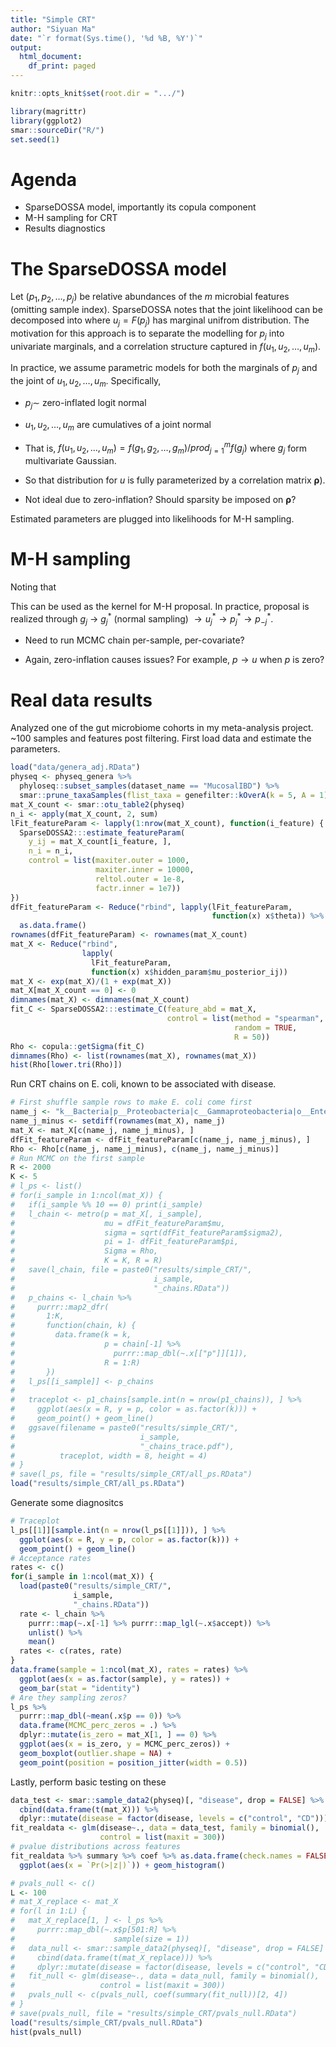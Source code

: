 ```yaml
---
title: "Simple CRT"
author: "Siyuan Ma"
date: "`r format(Sys.time(), '%d %B, %Y')`"
output:
  html_document:
    df_print: paged
---
```

```r
knitr::opts_knit$set(root.dir = ".../")
```

```r
library(magrittr)
library(ggplot2)
smar::sourceDir("R/")
set.seed(1)
```

# Agenda

* SparseDOSSA model, importantly its copula component
* M-H sampling for CRT
* Results diagnostics

# The SparseDOSSA model

Let $(p_1, p_2, \dots, p_j)$ be relative abundances of the $m$ 
microbial features (omitting sample index). SparseDOSSA notes that the joint 
likelihood can be decomposed into 
\begin{align}
f(p_1, p_2, \dots, p_m) &= f(u_1, u_2, \dots, u_m) \times \prod_{j = 1}^m f(p_j)
\end{align}
where $u_j = F(p_j)$ has marginal unifrom distribution. The motivation for this 
approach is to separate the modelling for $p_j$ into univariate marginals, and
a correlation structure captured in $f(u_1, u_2, \dots, u_m)$.

In practice, we assume parametric models for both the marginals of $p_j$ and 
the joint of $u_1, u_2, \dots, u_m$. Specifically,

* $p_j \sim$ zero-inflated logit normal

* $u_1, u_2, \dots, u_m$ are cumulatives of a joint normal 
+ That is, $f(u_1, u_2, \dots, u_m) = f(g_1, g_2, \dots, g_m) /prod_{j = 1}^m f(g_j)$
where $g_j$ form multivariate Gaussian.
+ So that distribution for $u$ is fully parameterized by a correlation matrix 
$\mathbf{\rho}$).

* Not ideal due to zero-inflation? Should sparsity be imposed on 
$\mathbf{\rho}$?

Estimated parameters are plugged into likelihoods for M-H sampling.

# M-H sampling

Noting that 

\begin{align}
f(p_j | p_{-j}/\sum p_{-j}) &= \frac{f(p_1, p_2, \dots, p_m)}{p_{-j}/\sum p_{-j}} \\
&\propto f(p_1, p_2, \dots, p_m) \\
&= f(u_1, u_2, \dots, u_m) \times \prod_{j = 1}^m f(p_j) \\
&= \frac{f(g_1, g_2, \dots, g_m)}{\prod_{j = 1}^m f(g_j)} \times \prod_{j = 1}^m f(p_j)
\end{align}

This can be used as the kernel for M-H proposal. In practice, proposal is 
realized through $g_j$ $\rightarrow$ $g^*_j$ (normal sampling) 
$\rightarrow u^*_j \rightarrow p_j^* \rightarrow p_{-j}^*$.

* Need to run MCMC chain per-sample, per-covariate?

* Again, zero-inflation causes issues? For example, $p \rightarrow u$ when $p$ 
is zero?

# Real data results

Analyzed one of the gut microbiome cohorts in my meta-analysis project. ~100 
samples and features post filtering. First load data and estimate the parameters.

```r
load("data/genera_adj.RData")
physeq <- physeq_genera %>% 
  phyloseq::subset_samples(dataset_name == "MucosalIBD") %>% 
  smar::prune_taxaSamples(flist_taxa = genefilter::kOverA(k = 5, A = 1))
mat_X_count <- smar::otu_table2(physeq)
n_i <- apply(mat_X_count, 2, sum)
lFit_featureParam <- lapply(1:nrow(mat_X_count), function(i_feature) {
  SparseDOSSA2:::estimate_featureParam(
    y_ij = mat_X_count[i_feature, ], 
    n_i = n_i,
    control = list(maxiter.outer = 1000,
                   maxiter.inner = 10000,
                   reltol.outer = 1e-8,
                   factr.inner = 1e7))
})
dfFit_featureParam <- Reduce("rbind", lapply(lFit_featureParam, 
                                             function(x) x$theta)) %>% 
  as.data.frame()
rownames(dfFit_featureParam) <- rownames(mat_X_count)
mat_X <- Reduce("rbind", 
                lapply(
                  lFit_featureParam, 
                  function(x) x$hidden_param$mu_posterior_ij))
mat_X <- exp(mat_X)/(1 + exp(mat_X))
mat_X[mat_X_count == 0] <- 0
dimnames(mat_X) <- dimnames(mat_X_count)
fit_C <- SparseDOSSA2:::estimate_C(feature_abd = mat_X, 
                                   control = list(method = "spearman",
                                                  random = TRUE,
                                                  R = 50))
Rho <- copula::getSigma(fit_C)
dimnames(Rho) <- list(rownames(mat_X), rownames(mat_X))
hist(Rho[lower.tri(Rho)])
```

Run CRT chains on E. coli, known to be associated with disease.

```r
# First shuffle sample rows to make E. coli come first
name_j <- "k__Bacteria|p__Proteobacteria|c__Gammaproteobacteria|o__Enterobacteriales|f__Enterobacteriaceae|g__|NA|NA"
name_j_minus <- setdiff(rownames(mat_X), name_j)
mat_X <- mat_X[c(name_j, name_j_minus), ]
dfFit_featureParam <- dfFit_featureParam[c(name_j, name_j_minus), ]
Rho <- Rho[c(name_j, name_j_minus), c(name_j, name_j_minus)]
# Run MCMC on the first sample
R <- 2000
K <- 5
# l_ps <- list()
# for(i_sample in 1:ncol(mat_X)) {
#   if(i_sample %% 10 == 0) print(i_sample)
#   l_chain <- metro(p = mat_X[, i_sample],
#                    mu = dfFit_featureParam$mu,
#                    sigma = sqrt(dfFit_featureParam$sigma2),
#                    pi = 1- dfFit_featureParam$pi,
#                    Sigma = Rho, 
#                    K = K, R = R)
#   save(l_chain, file = paste0("results/simple_CRT/",
#                               i_sample,
#                               "_chains.RData"))
#   p_chains <- l_chain %>% 
#     purrr::map2_dfr(
#       1:K,
#       function(chain, k) {
#         data.frame(k = k,
#                    p = chain[-1] %>% 
#                      purrr::map_dbl(~.x[["p"]][1]),
#                    R = 1:R)
#       })
#   l_ps[[i_sample]] <- p_chains
#   
#   traceplot <- p1_chains[sample.int(n = nrow(p1_chains)), ] %>% 
#     ggplot(aes(x = R, y = p, color = as.factor(k))) +
#     geom_point() + geom_line()
#   ggsave(filename = paste0("results/simple_CRT/",
#                            i_sample,
#                            "_chains_trace.pdf"),
#          traceplot, width = 8, height = 4)
# }
# save(l_ps, file = "results/simple_CRT/all_ps.RData")
load("results/simple_CRT/all_ps.RData")
```

Generate some diagnositcs

```r
# Traceplot
l_ps[[1]][sample.int(n = nrow(l_ps[[1]])), ] %>% 
  ggplot(aes(x = R, y = p, color = as.factor(k))) +
  geom_point() + geom_line()
# Acceptance rates
rates <- c()
for(i_sample in 1:ncol(mat_X)) {
  load(paste0("results/simple_CRT/",
              i_sample,
              "_chains.RData"))
  rate <- l_chain %>% 
    purrr::map(~.x[-1] %>% purrr::map_lgl(~.x$accept)) %>% 
    unlist() %>% 
    mean()
  rates <- c(rates, rate)
}
data.frame(sample = 1:ncol(mat_X), rates = rates) %>% 
  ggplot(aes(x = as.factor(sample), y = rates)) +
  geom_bar(stat = "identity")
# Are they sampling zeros?
l_ps %>% 
  purrr::map_dbl(~mean(.x$p == 0)) %>% 
  data.frame(MCMC_perc_zeros = .) %>% 
  dplyr::mutate(is_zero = mat_X[1, ] == 0) %>% 
  ggplot(aes(x = is_zero, y = MCMC_perc_zeros)) +
  geom_boxplot(outlier.shape = NA) +
  geom_point(position = position_jitter(width = 0.5))
```

Lastly, perform basic testing on these

```r
data_test <- smar::sample_data2(physeq)[, "disease", drop = FALSE] %>% 
  cbind(data.frame(t(mat_X))) %>% 
  dplyr::mutate(disease = factor(disease, levels = c("control", "CD")))
fit_realdata <- glm(disease~., data = data_test, family = binomial(), 
                    control = list(maxit = 300))
# pvalue distributions across features
fit_realdata %>% summary %>% coef %>% as.data.frame(check.names = FALSE) %>% 
  ggplot(aes(x = `Pr(>|z|)`)) + geom_histogram()

# pvals_null <- c()
L <- 100
# mat_X_replace <- mat_X
# for(l in 1:L) {
#   mat_X_replace[1, ] <- l_ps %>% 
#     purrr::map_dbl(~.x$p[501:R] %>% 
#                      sample(size = 1))
#   data_null <- smar::sample_data2(physeq)[, "disease", drop = FALSE] %>% 
#     cbind(data.frame(t(mat_X_replace))) %>% 
#     dplyr::mutate(disease = factor(disease, levels = c("control", "CD")))
#   fit_null <- glm(disease~., data = data_null, family = binomial(), 
#                   control = list(maxit = 300))
#   pvals_null <- c(pvals_null, coef(summary(fit_null))[2, 4])
# }
# save(pvals_null, file = "results/simple_CRT/pvals_null.RData")
load("results/simple_CRT/pvals_null.RData")
hist(pvals_null)
```